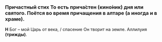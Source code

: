 
### Причастный стих <Tooltip>То есть прича́стен (кино́ник) дня или святого. Поётся во время прича­ще­ния в алтаре (а иногда и в храме).</Tooltip>

**Н** Бог – мой Царь от века, / спасение Он творит на земле. Аллилуия **(трижды)**.
